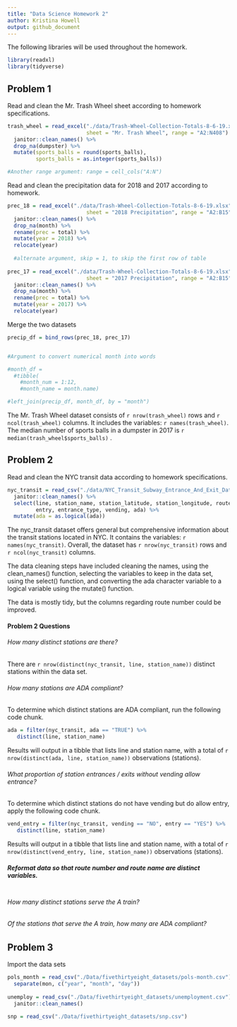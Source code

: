 ```yaml
---
title: "Data Science Homework 2"
author: Kristina Howell
output: github_document
---
```


The following libraries will be used throughout the homework. 

```r
library(readxl)
library(tidyverse)
```


## Problem 1

Read and clean the Mr. Trash Wheel sheet according to homework specifications. 

```r
trash_wheel = read_excel("./data/Trash-Wheel-Collection-Totals-8-6-19.xlsx", 
                         sheet = "Mr. Trash Wheel", range = "A2:N408") %>% 
  janitor::clean_names() %>% 
  drop_na(dumpster) %>% 
  mutate(sports_balls = round(sports_balls), 
         sports_balls = as.integer(sports_balls))

#Another range argument: range = cell_cols("A:N")
```

Read and clean the precipitation data for 2018 and 2017 according to homework.

```r
prec_18 = read_excel("./data/Trash-Wheel-Collection-Totals-8-6-19.xlsx", 
                         sheet = "2018 Precipitation", range = "A2:B15") %>% 
  janitor::clean_names() %>% 
  drop_na(month) %>% 
  rename(prec = total) %>% 
  mutate(year = 2018) %>% 
  relocate(year)
  
  #alternate argument, skip = 1, to skip the first row of table
  
prec_17 = read_excel("./data/Trash-Wheel-Collection-Totals-8-6-19.xlsx", 
                         sheet = "2017 Precipitation", range = "A2:B15") %>% 
  janitor::clean_names() %>% 
  drop_na(month) %>% 
  rename(prec = total) %>% 
  mutate(year = 2017) %>% 
  relocate(year)
```

Merge the two datasets

```r
precip_df = bind_rows(prec_18, prec_17)


#Argument to convert numerical month into words

#month_df = 
  #tibble( 
    #month_num = 1:12, 
    #month_name = month.name)

#left_join(precip_df, month_df, by = "month")
```


The Mr. Trash Wheel dataset consists of `r nrow(trash_wheel)` rows and `r ncol(trash_wheel)` columns. It includes the variables: `r names(trash_wheel)`. The median number of sports balls in a dumpster in 2017 is `r median(trash_wheel$sports_balls)` .

## Problem 2

Read and clean the NYC transit data according to homework specifications. 

```r
nyc_transit = read_csv("./data/NYC_Transit_Subway_Entrance_And_Exit_Data.csv") %>% 
  janitor::clean_names() %>% 
  select(line, station_name, station_latitude, station_longitude, route1:route11, 
         entry, entrance_type, vending, ada) %>% 
  mutate(ada = as.logical(ada))
```

The nyc_transit dataset offers general but comprehensive information about the transit stations located in NYC. It contains the variables: `r names(nyc_transit)`. Overall, the dataset has `r nrow(nyc_transit)` rows and `r ncol(nyc_transit)` columns. 

The data cleaning steps have included cleaning the names, using the clean_names() function, selecting the variables to keep in the data set, using the select() function, and converting the ada character variable to a logical variable using the mutate() function. 

The data is mostly tidy, but the columns regarding route number could be improved. 

#### Problem 2 Questions

###### How many distinct stations are there? 

There are `r nrow(distinct(nyc_transit, line, station_name))` distinct stations within the data set. 

###### How many stations are ADA compliant?

To determine which distinct stations are ADA compliant, run the following code chunk. 

```r
ada = filter(nyc_transit, ada == "TRUE") %>% 
   distinct(line, station_name)
```

Results will output in a tibble that lists line and station name, with a total of `r nrow(distinct(ada, line, station_name))` observations (stations). 

###### What proportion of station entrances / exits without vending allow entrance?

To determine which distinct stations do not have vending but do allow entry, apply the following code chunk. 

```r
vend_entry = filter(nyc_transit, vending == "NO", entry == "YES") %>% 
   distinct(line, station_name)
```

Results will output in a tibble that lists line and station name, with a total of `r nrow(distinct(vend_entry, line, station_name))` observations (stations). 

##### Reformat data so that route number and route name are distinct variables. 

```r

```


###### How many distinct stations serve the A train? 

###### Of the stations that serve the A train, how many are ADA compliant?



## Problem 3

Import the data sets

```r

pols_month = read_csv("./Data/fivethirtyeight_datasets/pols-month.csv") %>% 
  separate(mon, c("year", "month", "day"))
  
unemploy = read_csv("./Data/fivethirtyeight_datasets/unemployment.csv") %>% 
  janitor::clean_names()
  
snp = read_csv("./Data/fivethirtyeight_datasets/snp.csv")

```



